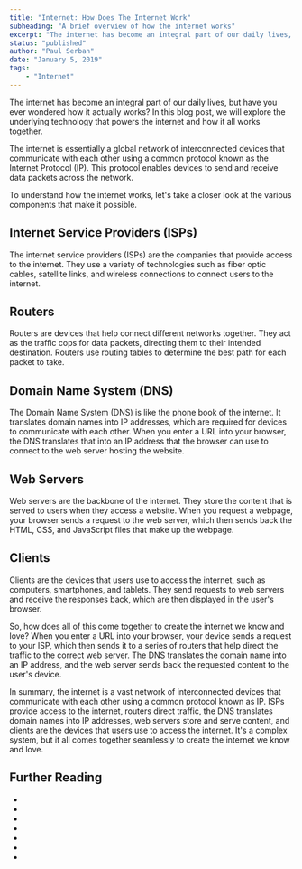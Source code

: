 ```yaml
---
title: "Internet: How Does The Internet Work"
subheading: "A brief overview of how the internet works"
excerpt: "The internet has become an integral part of our daily lives, but have you ever wondered how it actually works? In this blog post, we will explore the underlying technology that powers the internet and how it all works together."
status: "published"
author: "Paul Serban"
date: "January 5, 2019"
tags:
    - "Internet"
---
```


The internet has become an integral part of our daily lives, but have you ever wondered how it actually works? In this blog post, we will explore the underlying technology that powers the internet and how it all works together.

The internet is essentially a global network of interconnected devices that communicate with each other using a common protocol known as the Internet Protocol (IP). This protocol enables devices to send and receive data packets across the network.

To understand how the internet works, let's take a closer look at the various components that make it possible.

## Internet Service Providers (ISPs)
The internet service providers (ISPs) are the companies that provide access to the internet. They use a variety of technologies such as fiber optic cables, satellite links, and wireless connections to connect users to the internet.

## Routers
Routers are devices that help connect different networks together. They act as the traffic cops for data packets, directing them to their intended destination. Routers use routing tables to determine the best path for each packet to take.

## Domain Name System (DNS)
The Domain Name System (DNS) is like the phone book of the internet. It translates domain names into IP addresses, which are required for devices to communicate with each other. When you enter a URL into your browser, the DNS translates that into an IP address that the browser can use to connect to the web server hosting the website.

## Web Servers
Web servers are the backbone of the internet. They store the content that is served to users when they access a website. When you request a webpage, your browser sends a request to the web server, which then sends back the HTML, CSS, and JavaScript files that make up the webpage.

## Clients
Clients are the devices that users use to access the internet, such as computers, smartphones, and tablets. They send requests to web servers and receive the responses back, which are then displayed in the user's browser.

So, how does all of this come together to create the internet we know and love? When you enter a URL into your browser, your device sends a request to your ISP, which then sends it to a series of routers that help direct the traffic to the correct web server. The DNS translates the domain name into an IP address, and the web server sends back the requested content to the user's device.

In summary, the internet is a vast network of interconnected devices that communicate with each other using a common protocol known as IP. ISPs provide access to the internet, routers direct traffic, the DNS translates domain names into IP addresses, web servers store and serve content, and clients are the devices that users use to access the internet. It's a complex system, but it all comes together seamlessly to create the internet we know and love.

## Further Reading
- <Link label="Internet: What is HTTP" href="/blog/posts/internet-what-is-http" isInternal={true}  />
- <Link label="vox.com - The Internet Explained" href="https://www.vox.com/2014/6/16/18076282/the-internet" isInternal={false}  />
- <Link label="standford.edu - How Does the Internet Works" href="http://web.stanford.edu/class/msande91si/www-spr04/readings/week1/InternetWhitepaper.htm" isInternal={false}  />
- <Link label="MDN - How Does the Internet Work?" href="https://developer.mozilla.org/en-US/docs/Learn/Common_questions/How_does_the_Internet_work" isInternal={false}  />
- <Link label="roadmap.sh - Intro to Internet" href="https://roadmap.sh/guides/what-is-internet" isInternal={false}  />
- <Link label="youtube.com - How Does the Internet Work?" href="https://www.youtube.com/watch?v=TNQsmPf24go" isInternal={false}  />
- <Link label="youtube.com - How the Internet works in 5 mins" href="https://www.youtube.com/watch?v=7_LPdttKXPc" isInternal={false}  />